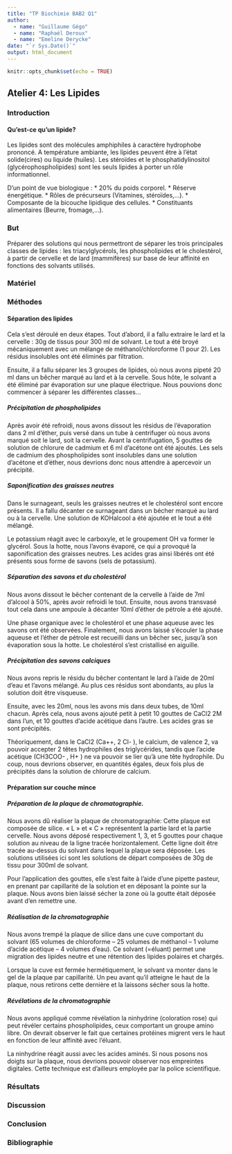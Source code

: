 ```yaml
---
title: "TP Biochimie BAB2 Q1"
author: 
  - name: "Guillaume Gégo"
  - name: "Raphaël Deroux"
  - name: "Emeline Derycke"
date: "`r Sys.Date()`"
output: html_document
---
```


```r
knitr::opts_chunk$set(echo = TRUE)
```

## **Atelier 4:** Les Lipides

### Introduction
#### Qu’est-ce qu’un lipide?
Les lipides sont des molécules amphiphiles à caractère hydrophobe prononcé. A température ambiante, les lipides peuvent être à l'état solide(cires) ou liquide (huiles). Les stéroïdes et le phosphatidylinositol (glycérophospholipides) sont les seuls lipides à porter un rôle informationnel.

D’un point de vue biologique :
* 20% du poids corporel.
* Réserve énergétique.
* Rôles de précurseurs (Vitamines, stéroïdes,…).
* Composante de la bicouche lipidique des cellules.
* Constituants alimentaires (Beurre, fromage,…).
  
### But
Préparer des solutions qui nous permettront de séparer les trois principales classes de lipides : les triacylglycérols, les phospholipides et le cholestérol, à partir de cervelle et de lard (mammifères) sur base de leur affinité en fonctions des solvants utilisés.
  
### Matériel
  
### Méthodes
  
#### Séparation des lipides
Cela s’est déroulé en deux étapes. Tout d’abord, il a fallu extraire le lard et la cervelle : 30g de tissus pour 300 ml de solvant. Le tout a été broyé mécaniquement avec un mélange de méthanol/chloroforme (1 pour 2). Les résidus insolubles ont été éliminés par filtration. 
  
Ensuite, il a fallu séparer les 3 groupes de lipides, où nous avons pipeté 20 ml dans un bêcher marqué au lard et à la cervelle. Sous hôte, le solvant a été éliminé par évaporation sur une plaque électrique. Nous pouvions donc commencer à séparer les différentes classes…
  
##### Précipitation de phospholipides
Après avoir été refroidi, nous avons dissout les résidus de l’évaporation dans 2 ml d’éther, puis versé dans un tube à centrifuger où nous avons marqué soit le lard, soit la cervelle. Avant la centrifugation, 5 gouttes de solution de chlorure de cadmium et 6 ml d’acétone ont été ajoutés. Les sels de cadmium des phospholipides sont insolubles dans une solution d’acétone et d’éther, nous devrions donc nous attendre à apercevoir un précipité.
  
##### Saponification des graisses neutres
Dans le surnageant, seuls les graisses neutres et le cholestérol sont encore présents. Il a fallu décanter ce surnageant dans un bécher marqué au lard ou à la cervelle. Une solution de KOHalcool a été ajoutée et le tout a été mélangé. 
  
Le potassium réagit avec le carboxyle, et le groupement OH va former le glycérol. Sous la hotte, nous l’avons évaporé, ce qui a provoqué la saponification des graisses neutres. Les acides gras ainsi libérés ont été présents sous forme de savons (sels de potassium).
  
##### Séparation des savons et du cholestérol
Nous avons dissout le bêcher contenant de la cervelle à l’aide de 7ml d’alcool à 50%, après avoir refroidi le tout. Ensuite, nous avons transvasé tout cela dans une ampoule à décanter 10ml d’éther de pétrole a été ajouté. 
  
Une phase organique avec le cholestérol et une phase aqueuse avec les savons ont été observées. Finalement, nous avons laissé s’écouler la phase aqueuse et l’éther de pétrole est recueilli dans un bêcher sec, jusqu’à son évaporation sous la hotte. Le cholestérol s’est cristallisé en aiguille.
  
##### Précipitation des savons calciques
Nous avons repris le résidu du bêcher contentant le lard à l’aide de 20ml d’eau et l’avons mélangé. Au plus ces résidus sont abondants, au plus la solution doit être visqueuse.
  
Ensuite, avec les 20ml, nous les avons mis dans deux tubes, de 10ml chacun. Après cela, nous avons ajouté petit à petit 10 gouttes de CaCl2 2M dans l’un, et 10 gouttes d’acide acétique dans l’autre. Les acides gras se sont précipités.
  
Théoriquement, dans le CaCl2 (Ca++, 2 Cl- ), le calcium, de valence 2, va pouvoir accepter 2 têtes hydrophiles des triglycérides, tandis que l’acide acétique (CH3COO- , H+ ) ne va pouvoir se lier qu’à une tête hydrophile. Du coup, nous devrions observer, en quantités égales, deux fois plus de précipités dans la solution de chlorure de calcium.

#### Préparation sur couche mince
  
##### Préparation de la plaque de chromatographie. 
Nous avons dû réaliser la plaque de chromatographie: Cette plaque est composée de silice. « L » et « C » représentent la partie lard et la partie cervelle. Nous avons déposé respectivement 1, 3, et 5 gouttes pour chaque solution au niveau de la ligne tracée horizontalement. Cette ligne doit être tracée au-dessus du solvant dans lequel la plaque sera déposée. Les solutions utilisées ici sont les solutions de départ composées de 30g de tissu pour 300ml de solvant.
  
Pour l’application des gouttes, elle s’est faite à l’aide d’une pipette pasteur, en prenant par capillarité de la solution et en déposant la pointe sur la plaque. Nous avons bien laissé sécher la zone où la goutte était déposée avant d’en remettre une.
  
##### Réalisation de la chromatographie
Nous avons trempé la plaque de silice dans une cuve comportant du solvant (65 volumes de chloroforme – 25 volumes de méthanol – 1 volume d’acide acétique – 4 volumes d’eau). Ce solvant (=éluant) permet une migration des lipides neutre et une rétention des lipides polaires et chargés.
  
Lorsque la cuve est fermée hermétiquement, le solvant va monter dans le gel de la plaque par capillarité. Un peu avant qu’il atteigne le haut de la plaque, nous retirons cette dernière et la laissons sécher sous la hotte.
  
##### Révélations de la chromatographie
Nous avons appliqué comme révélation la ninhydrine (coloration rose) qui peut révéler certains phospholipides, ceux comportant un groupe amino libre. On devrait observer le fait que certaines protéines migrent vers le haut en fonction de leur affinité avec l’éluant.
  
La ninhydrine réagit aussi avec les acides aminés. Si nous posons nos doigts sur la plaque, nous devrions pouvoir observer nos empreintes digitales. Cette technique est d’ailleurs employée par la police scientifique.
  
### Résultats

  
### Discussion

  
### Conclusion


### Bibliographie


